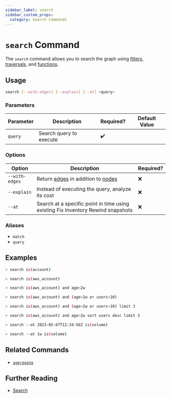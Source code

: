 ```yaml
---
sidebar_label: search
sidebar_custom_props:
  category: Search Commands
---
```


# `search` Command

The `search` command allows you to search the graph using [filters](../search/filters.mdx), [traversals](../search/traversals.mdx), and [functions](../search/aggregation.mdx).

## Usage

```bash
search [--with-edges] [--explain] [--at] <query>
```

### Parameters

| Parameter | Description             | Required? | Default Value |
| --------- | ----------------------- | --------- | ------------- |
| `query`   | Search query to execute | ✔️        |               |

### Options

| Option         | Description                                                                                                                                       | Required? |
| -------------- | ------------------------------------------------------------------------------------------------------------------------------------------------- | --------- |
| `--with-edges` | Return [edges](../../concepts/asset-inventory-graph/index.mdx#edges) in addition to [nodes](../../concepts/asset-inventory-graph/index.mdx#nodes) | ❌        |
| `--explain`    | Instead of executing the query, analyze its cost                                                                                                  | ❌        |
| `--at`         | Search at a specific point in time using existing Fix Inventory Rewind snapshots                                                                  | ❌        |

### Aliases

- `match`
- `query`

## Examples

```bash title="Find accounts across all cloud providers"
> search is(account)
```

```bash title="Find all AWS accounts"
> search is(aws_account)
```

```bash title="Find all AWS accounts more than 2 weeks old"
> search is(aws_account) and age>2w
```

```bash title="Find all AWS accounts that are either older than 2 weeks or have more than 10 users"
> search is(aws_account) and (age>2w or users<10)
```

```bash title="Find 3 AWS accounts that are are either older than 2 weeks or have more than 10 users"
> search is(aws_account) and (age>2w or users>10) limit 3
```

```bash title="Find the 3 AWS accounts that are more than 2 weeks old with the greatest number of users"
> search is(aws_account) and age>2w sort users desc limit 3
```

```bash title="Find all volumes that existed at a specific point in time"
> search --at 2023-05-07T12:34:56Z is(volume)
```

```bash title="Find all volumes that existed a week ago"
> search --at 1w is(volume)
```

## Related Commands

- [`aggregate`](./aggregate.mdx)

## Further Reading

- [Search](../search/index.mdx)
